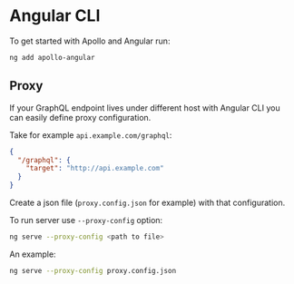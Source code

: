 # Angular CLI

To get started with Apollo and Angular run:

```sh
ng add apollo-angular
```

## Proxy

If your GraphQL endpoint lives under different host with Angular CLI you can easily define proxy configuration.

Take for example `api.example.com/graphql`:

```json
{
  "/graphql": {
    "target": "http://api.example.com"
  }
}
```

Create a json file (`proxy.config.json` for example) with that configuration.

To run server use `--proxy-config` option:

```sh
ng serve --proxy-config <path to file>
```
An example:

```sh
ng serve --proxy-config proxy.config.json
```
